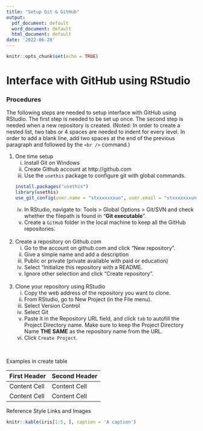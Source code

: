 ```yaml
---
title: "Setup Git & GitHub"
output:
  pdf_document: default
  word_document: default
  html_document: default
date: '2022-06-28'
---
```


```r
knitr::opts_chunk$set(echo = TRUE)
```

# Interface with GitHub using RStudio

### Procedures
The following steps are needed to setup interface with GitHub using RStudio. The first step is needed to be set up once. The second step is needed when a new repository is created. (Noted: In order to create a nested list, two tabs or 4 spaces are needed to indent for every level. In order to add a blank line, add two spaces at the end of the previous paragraph and followed by the `<br />` command.)

1. One time setup
    i.    Install Git on Windows
    ii.   Create Github account at http://github.com
    iii.  Use the `usethis` package to configure git with global commands.
    
  
    ```r
    install.packages("usethis")
    library(usethis)
    use_git_config(user.name = "stxxxxxxxun", user.email = "stxxxxxxxun@gmail.com")
    ```

    iv.   In RStudio, navigate to: Tools > Global Options > Git/SVN and check whether the filepath is found in "**Git executable**".
    v.    Create a `GitHub` folder in the local machine to keep all the GitHub repositories.  
<br />
2. Create a repository on Github.com
    i.    Go to the account on github.com and click "New repository".
    ii.   Give a simple name and add a description
    iii.  Public or private (private available with paid or education)
    iv.   Select "Initialize this repository with a README.
    v.    Ignore other selection and click "Create repository".  
<br />
3. Clone your repository using RStudio
    i.    Copy the web address of the repository you want to clone.
    ii.   From RStudio, go to New Project (in the File menu).
    iii.  Select Version Control
    iv.   Select Git
    v.    Paste it in the Repository URL field, and click `tab` to autofill the Project Directory name. Make sure to keep the Project Directory Name **THE SAME** as the repository name from the URL.
    vi.   Click `Create Project`.


<br />

Examples in create table

First Header  | Second Header
------------- | -------------
Content Cell  | Content Cell
Content Cell  | Content Cell
Reference Style Links and Images

```r
knitr::kable(iris[1:5, ], caption = 'A caption')
```